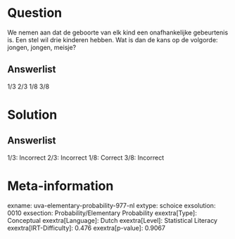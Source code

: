 Question
========

We nemen aan dat de geboorte van elk kind een onafhankelijke gebeurtenis
is. Een stel wil drie kinderen hebben. Wat is dan de kans op de
volgorde: jongen, jongen, meisje?

Answerlist
----------

1/3
2/3
1/8
3/8

Solution
========

Answerlist
----------

1/3: Incorrect
2/3: Incorrect
1/8: Correct
3/8: Incorrect

Meta-information
================
exname: uva-elementary-probability-977-nl
extype: schoice
exsolution: 0010
exsection: Probability/Elementary Probability
exextra[Type]: Conceptual
exextra[Language]: Dutch
exextra[Level]: Statistical Literacy
exextra[IRT-Difficulty]: 0.476
exextra[p-value]: 0.9067
